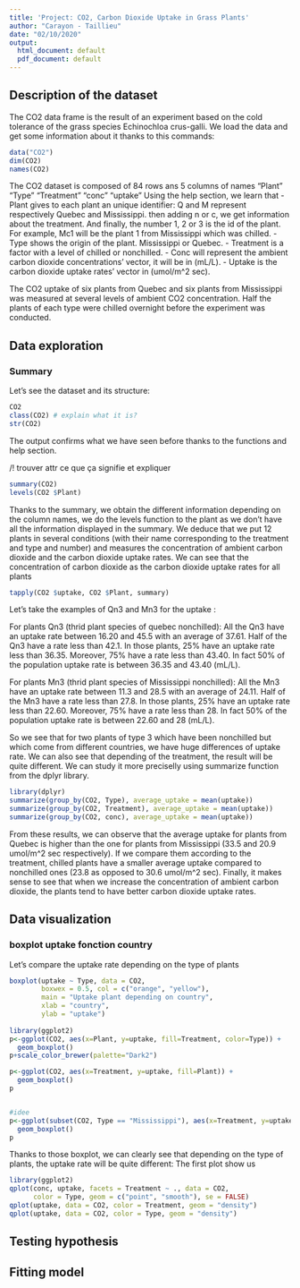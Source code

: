 ```yaml
---
title: 'Project: CO2, Carbon Dioxide Uptake in Grass Plants'
author: "Carayon - Taillieu"
date: "02/10/2020"
output:
  html_document: default
  pdf_document: default
---
```


## Description of the dataset

The CO2 data frame is the result of an experiment based on the cold tolerance of the grass species Echinochloa crus-galli.
We load the data and get some information about it thanks to this commands:

```r
data("CO2")
dim(CO2)
names(CO2)
```

The CO2 dataset is composed of 84 rows ans 5 columns of names
"Plant"     "Type"      "Treatment"  "conc"      "uptake" 
Using the help section, we learn that 
- Plant gives to each plant an unique identifier:
    Q and M represent respectively Quebec and Mississippi.
    then adding n or c, we get information about the treatment.
    And finally, the number 1, 2 or 3 is the id of the plant.
    For example, Mc1 will be the plant 1 from Mississippi which was chilled.
- Type shows the origin of the plant.
    Mississippi or Quebec.
- Treatment is a factor with a level of chilled or nonchilled.
- Conc will represent the ambient carbon dioxide concentrations' vector, it will be in (mL/L).
- Uptake is the carbon dioxide uptake rates' vector in  (umol/m^2 sec).

The CO2 uptake of six plants from Quebec and six plants from Mississippi was measured at several levels of ambient CO2 concentration. Half the plants of each type were chilled overnight before the experiment was conducted.

## Data exploration

### Summary
Let's see the dataset and its structure:

```r
CO2
class(CO2) # explain what it is?
str(CO2)
```

The output confirms what we have seen before thanks to the functions and help section.

/!\ trouver attr ce que ça signifie et expliquer 

```r
summary(CO2)
levels(CO2 $Plant)
```

Thanks to the summary, we obtain the different information depending on the column names, we  do the levels function to the plant as we don't have all the information displayed in the summary. 
We deduce that we put 12 plants in several conditions (with their name corresponding to the treatment and type and number) and measures the concentration of ambient carbon dioxide and the carbon dioxide uptake rates. 
We can see that the concentration of carbon dioxide as the  carbon dioxide uptake rates for all plants 

```r
tapply(CO2 $uptake, CO2 $Plant, summary)
```

Let's take the examples of Qn3 and Mn3 for the uptake :

For plants Qn3 (thrid plant species of quebec nonchilled):
All the Qn3 have an uptake rate between 16.20 and 45.5 with an average of 37.61. 
Half of the Qn3 have a rate less than 42.1. 
In those plants, 25% have an uptake rate less than 36.35. 
Moreover, 75% have a rate less than 43.40.
In fact 50% of the population uptake rate is between 36.35 and 43.40 (mL/L).

For plants Mn3 (thrid plant species of Mississippi nonchilled):
All the Mn3 have an uptake rate between 11.3 and 28.5 with an average of 24.11. 
Half of the Mn3 have a rate less than 27.8. 
In those plants, 25% have an uptake rate less than 22.60. 
Moreover, 75% have a rate less than 28.
In fact 50% of the population uptake rate is between 22.60 and 28 (mL/L).

So we see that for two plants of type 3 which have been nonchilled but which come from different countries, we have huge differences of uptake rate. We can also see that depending of the treatment, the result will be quite different.
We can study it more preciselly using summarize function from the dplyr library.

```r
library(dplyr)
summarize(group_by(CO2, Type), average_uptake = mean(uptake))
summarize(group_by(CO2, Treatment), average_uptake = mean(uptake))
summarize(group_by(CO2, conc), average_uptake = mean(uptake))
```

From these results, we can observe that the average uptake for plants from Quebec is higher than the one for plants from Mississippi (33.5 and 20.9 umol/m^2 sec respectively).
If we compare them according to the treatment, chilled plants have a smaller average uptake compared to nonchilled ones (23.8 as opposed to 30.6 umol/m^2 sec).
Finally, it makes sense to see that when we increase the concentration of ambient carbon dioxide, the plants tend to have better carbon dioxide uptake rates.

## Data visualization

### boxplot uptake fonction country

Let's compare the uptake rate depending on the type of plants 
```r
boxplot(uptake ~ Type, data = CO2,
        boxwex = 0.5, col = c("orange", "yellow"),
        main = "Uptake plant depending on country",
        xlab = "country",
        ylab = "uptake")
        
library(ggplot2)
p<-ggplot(CO2, aes(x=Plant, y=uptake, fill=Treatment, color=Type)) +
  geom_boxplot()
p+scale_color_brewer(palette="Dark2")

p<-ggplot(CO2, aes(x=Treatment, y=uptake, fill=Plant)) +
  geom_boxplot()
p


#idee 
p<-ggplot(subset(CO2, Type == "Mississippi"), aes(x=Treatment, y=uptake, fill=Plant)) +
  geom_boxplot()
p

```

Thanks to those boxplot, we can clearly see that depending on the type of plants, the uptake rate will be quite different:
The first plot show us 


```r
library(ggplot2)
qplot(conc, uptake, facets = Treatment ~ ., data = CO2,
      color = Type, geom = c("point", "smooth"), se = FALSE)
qplot(uptake, data = CO2, color = Treatment, geom = "density")
qplot(uptake, data = CO2, color = Type, geom = "density")
```

## Testing hypothesis



## Fitting model

